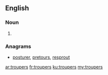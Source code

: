==English==

===Noun===
{{head|en|noun plural form}}

# {{plural of|trouper|lang=en}}

===Anagrams===
* [[posturer#English|posturer]], [[pretours#English|pretours]], [[resprout#English|resprout]]

[[ar:troupers]]
[[fr:troupers]]
[[ku:troupers]]
[[my:troupers]]